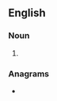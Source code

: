 ==English==

===Noun===
{{head|en|noun plural form}}

# {{plural of|affirmer|lang=en}}

===Anagrams===
* {{anagrams|en|a=aeffimrrs|reaffirms}}